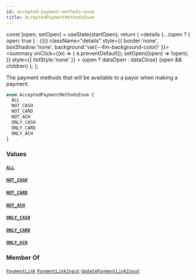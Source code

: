 ```yaml
---
id: accepted-payment-methods-enum
title: AcceptedPaymentMethodsEnum
---
```









  const [open, setOpen] = useState(startOpen);
  return (
    <details {...(open ? { open: true } : {})} className="details" style={{ border:'none', boxShadow:'none', background:'var(--ifm-background-color)' }}>
      <summary
        onClick={(e) => {
          e.preventDefault();
          setOpen((open) => !open);
        }}
        style={{ listStyle:'none' }}
      >
      {open ? dataOpen : dataClose}
      </summary>
      {open && children}
    </details>
  );
};








The payment methods that will be available to a payor when making a payment.


```graphql
enum AcceptedPaymentMethodsEnum {
  ALL
  NOT_CASH
  NOT_CARD
  NOT_ACH
  ONLY_CASH
  ONLY_CARD
  ONLY_ACH
}
```




### Values

#### [`ALL`](#)  
> 
> 
> 
> 

#### [`NOT_CASH`](#)  
> 
> 
> 
> 

#### [`NOT_CARD`](#)  
> 
> 
> 
> 

#### [`NOT_ACH`](#)  
> 
> 
> 
> 

#### [`ONLY_CASH`](#)  
> 
> 
> 
> 

#### [`ONLY_CARD`](#)  
> 
> 
> 
> 

#### [`ONLY_ACH`](#)  
> 
> 
> 
> 



### Member Of

[`PaymentLink`](/docs/api/types/objects/payment-link)  <Badge class="badge badge--secondary" text="object"/><Bullet />[`PaymentLinkInput`](/docs/api/types/inputs/payment-link-input)  <Badge class="badge badge--secondary" text="input"/><Bullet />[`UpdatePaymentLinkInput`](/docs/api/types/inputs/update-payment-link-input)  <Badge class="badge badge--secondary" text="input"/>

